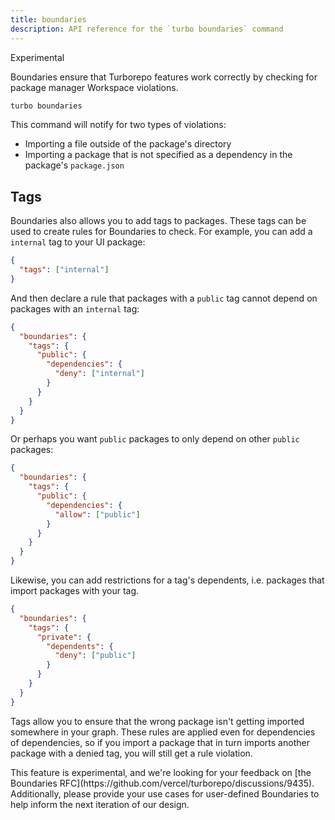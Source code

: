 ```yaml
---
title: boundaries
description: API reference for the `turbo boundaries` command
---
```



<ExperimentalBadge>Experimental</ExperimentalBadge>

Boundaries ensure that Turborepo features work correctly by checking for package manager Workspace violations.

```bash title="Terminal"
turbo boundaries
```

This command will notify for two types of violations:

- Importing a file outside of the package's directory
- Importing a package that is not specified as a dependency in the package's `package.json`

## Tags

Boundaries also allows you to add tags to packages. These tags can be used to create rules
for Boundaries to check. For example, you can add a `internal` tag to your UI package:

```json title="packages/ui/turbo.json"
{
  "tags": ["internal"]
}
```

And then declare a rule that packages with a `public` tag cannot depend on packages with an `internal` tag:

```json title="turbo.json"
{
  "boundaries": {
    "tags": {
      "public": {
        "dependencies": {
          "deny": ["internal"]
        }
      }
    }
  }
}
```

Or perhaps you want `public` packages to only depend on other `public` packages:

```json title="turbo.json"
{
  "boundaries": {
    "tags": {
      "public": {
        "dependencies": {
          "allow": ["public"]
        }
      }
    }
  }
}
```

Likewise, you can add restrictions for a tag's dependents, i.e. packages that import packages with your tag.

```json title="turbo.json"
{
  "boundaries": {
    "tags": {
      "private": {
        "dependents": {
          "deny": ["public"]
        }
      }
    }
  }
}
```

Tags allow you to ensure that the wrong package isn't getting imported somewhere in your graph. These rules are
applied even for dependencies of dependencies, so if you import a package that in turn imports another package
with a denied tag, you will still get a rule violation.

<Callout title="Boundaries RFC">
  This feature is experimental, and we're looking for your feedback on [the
  Boundaries RFC](https://github.com/vercel/turborepo/discussions/9435).
  Additionally, please provide your use cases for user-defined Boundaries to
  help inform the next iteration of our design.
</Callout>
